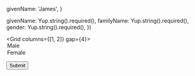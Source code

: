 
  givenName: 'James',
}

  givenName: Yup.string().required(),
  familyName: Yup.string().required(),
  gender: Yup.string().required(),
})

<Grid columns={[1, 2]} gap={4}>
  <Field name="givenName" label="Given name" />
  <Field name="familyName" label="Family name" />
  <Field name="email" type="email" label="Email address" />
  <Field type="select" name="gender" label="Gender" defaultValue="">
    <option value="" disabled hidden>
      Please choose
    </option>
    <option>Male</option>
    <option>Female</option>
  </Field>
  <Field type="textarea" name="biography" label="Biography" rows={10} />
</Grid>

<Box padding={2}>
  <Button type="submit">Submit</Button>
</Box>
